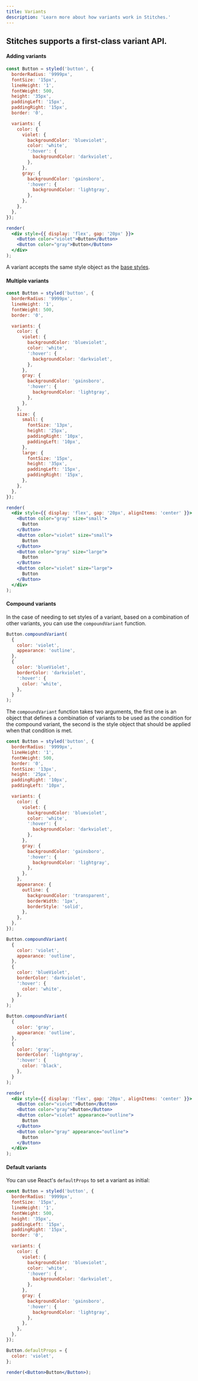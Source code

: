 ```yaml
---
title: Variants
description: 'Learn more about how variants work in Stitches.'
---
```


## Stitches supports a first-class variant API.

#### Adding variants

```jsx live manual
const Button = styled('button', {
  borderRadius: '9999px',
  fontSize: '15px',
  lineHeight: '1',
  fontWeight: 500,
  height: '35px',
  paddingLeft: '15px',
  paddingRight: '15px',
  border: '0',

  variants: {
    color: {
      violet: {
        backgroundColor: 'blueviolet',
        color: 'white',
        ':hover': {
          backgroundColor: 'darkviolet',
        },
      },
      gray: {
        backgroundColor: 'gainsboro',
        ':hover': {
          backgroundColor: 'lightgray',
        },
      },
    },
  },
});

render(
  <div style={{ display: 'flex', gap: '20px' }}>
    <Button color="violet">Button</Button>
    <Button color="gray">Button</Button>
  </div>
);
```

A variant accepts the same style object as the [base styles](/docs/styling).

#### Multiple variants

```jsx live manual
const Button = styled('button', {
  borderRadius: '9999px',
  lineHeight: '1',
  fontWeight: 500,
  border: '0',

  variants: {
    color: {
      violet: {
        backgroundColor: 'blueviolet',
        color: 'white',
        ':hover': {
          backgroundColor: 'darkviolet',
        },
      },
      gray: {
        backgroundColor: 'gainsboro',
        ':hover': {
          backgroundColor: 'lightgray',
        },
      },
    },
    size: {
      small: {
        fontSize: '13px',
        height: '25px',
        paddingRight: '10px',
        paddingLeft: '10px',
      },
      large: {
        fontSize: '15px',
        height: '35px',
        paddingLeft: '15px',
        paddingRight: '15px',
      },
    },
  },
});

render(
  <div style={{ display: 'flex', gap: '20px', alignItems: 'center' }}>
    <Button color="gray" size="small">
      Button
    </Button>
    <Button color="violet" size="small">
      Button
    </Button>
    <Button color="gray" size="large">
      Button
    </Button>
    <Button color="violet" size="large">
      Button
    </Button>
  </div>
);
```

#### Compound variants

In the case of needing to set styles of a variant, based on a combination of other variants, you can use the `compoundVariant` function.

```js
Button.compoundVariant(
  {
    color: 'violet',
    appearance: 'outline',
  },
  {
    color: 'blueViolet',
    borderColor: 'darkviolet',
    ':hover': {
      color: 'white',
    },
  }
);
```

The `compoundVariant` function takes two arguments, the first one is an object that defines a combination of variants to be used as the condition for the compound variant, the second is the style object that should be applied when that condition is met.

```jsx live manual
const Button = styled('button', {
  borderRadius: '9999px',
  lineHeight: '1',
  fontWeight: 500,
  border: '0',
  fontSize: '13px',
  height: '25px',
  paddingRight: '10px',
  paddingLeft: '10px',

  variants: {
    color: {
      violet: {
        backgroundColor: 'blueviolet',
        color: 'white',
        ':hover': {
          backgroundColor: 'darkviolet',
        },
      },
      gray: {
        backgroundColor: 'gainsboro',
        ':hover': {
          backgroundColor: 'lightgray',
        },
      },
    },
    appearance: {
      outline: {
        backgroundColor: 'transparent',
        borderWidth: '1px',
        borderStyle: 'solid',
      },
    },
  },
});

Button.compoundVariant(
  {
    color: 'violet',
    appearance: 'outline',
  },
  {
    color: 'blueViolet',
    borderColor: 'darkviolet',
    ':hover': {
      color: 'white',
    },
  }
);

Button.compoundVariant(
  {
    color: 'gray',
    appearance: 'outline',
  },
  {
    color: 'gray',
    borderColor: 'lightgray',
    ':hover': {
      color: 'black',
    },
  }
);

render(
  <div style={{ display: 'flex', gap: '20px', alignItems: 'center' }}>
    <Button color="violet">Button</Button>
    <Button color="gray">Button</Button>
    <Button color="violet" appearance="outline">
      Button
    </Button>
    <Button color="gray" appearance="outline">
      Button
    </Button>
  </div>
);
```

#### Default variants

You can use React's `defaultProps` to set a variant as initial:

```jsx live manual
const Button = styled('button', {
  borderRadius: '9999px',
  fontSize: '15px',
  lineHeight: '1',
  fontWeight: 500,
  height: '35px',
  paddingLeft: '15px',
  paddingRight: '15px',
  border: '0',

  variants: {
    color: {
      violet: {
        backgroundColor: 'blueviolet',
        color: 'white',
        ':hover': {
          backgroundColor: 'darkviolet',
        },
      },
      gray: {
        backgroundColor: 'gainsboro',
        ':hover': {
          backgroundColor: 'lightgray',
        },
      },
    },
  },
});

Button.defaultProps = {
  color: 'violet',
};

render(<Button>Button</Button>);
```
